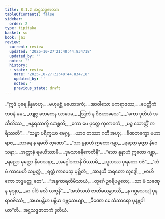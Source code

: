 ```yaml
---
title: 8.1.2 အဋ္ဌသဒ္ဒဇာတက
tableOfContents: false
sidebar:
  order: 2
type: tipitaka
basket: su
book: ja1
review:
  current: review
  updated: '2025-10-27T21:48:44.834718'
  updated_by: ''
  notes: ''
  history:
  - state: review
    date: '2025-10-27T21:48:44.834718'
    updated_by: ''
    notes: ''
    previous_state: draft
---
```



<ReviewStatus review={frontmatter.review} showDetails={true} />

<HypothesisAnnotation frontmatter={frontmatter} />

<DynamicBreadcrumb />

<Division number="10" book="ja1" e="ch" v="22" p="176">

<Paragraph number="1683" type="verses" book="ja1">
_“ဣဒံ ပုရေ နိန္နမာဟု,_  
_ဗဟုမစ္ဆံ မဟောဒကံ;_  
_အာဝါသော ဗကရာဇဿ,_  
_ပေတ္တိကံ ဘဝနံ မမ;_  
_တျဇ္ဇ ဘေကေန ယာပေမ,_  
_ဩကံ န ဝိဇဟာမသေ”._  

</Paragraph>

</Division>
<Division number="11" book="ja1" e="ch" v="22" p="176">

<Paragraph number="1684" type="verses" book="ja1">
_“ကော ဒုတိယံ အသီလိဿ,_  
_ဗန္ဓရဿက္ခိ ဘေစ္ဆတိ;_  
_ကော မေ ပုတ္တေ ကုလာဝကံ,_  
_မဉ္စ သောတ္ထိံ ကရိဿတိ”._  

</Paragraph>

</Division>
<Division number="12" book="ja1" e="ch" v="22" p="176">

<Paragraph number="1685" type="verses" book="ja1">
_“သဗ္ဗာ ပရိက္ခယာ ဖေဂ္ဂု,_  
_ယာဝ တဿာ ဂတီ အဟု;_  
_ခီဏဘက္ခော မဟာရာဇ,_  
_သာရေ န ရမတီ ဃုဏော”._  

</Paragraph>

</Division>
<Division number="13" book="ja1" e="ch" v="22" p="177">

<Paragraph number="1686" type="verses" book="ja1">
_“သာ နူနာဟံ ဣတော ဂန္တွာ,_  
_ရညော မုတ္တာ နိဝေသနာ;_  
_အတ္တာနံ ရမယိဿာမိ,_  
_ဒုမသာခနိကေတိနီ”._  

</Paragraph>

</Division>
<Division number="14" book="ja1" e="ch" v="22" p="177">

<Paragraph number="1687" type="verses" book="ja1">
_“သော နူနာဟံ ဣတော ဂန္တွာ,_  
_ရညော မုတ္တော နိဝေသနာ;_  
_အဂ္ဂေါဒကာနိ ပိဿာမိ,_  
_ယူထဿ ပုရတော ဝဇံ”._  

</Paragraph>

</Division>
<Division number="15" book="ja1" e="ch" v="22" p="177">

<Paragraph number="1688" type="verses" book="ja1">
_“တံ မံ ကာမေဟိ သမ္မတ္တံ,_  
_ရတ္တံ ကာမေသု မုစ္ဆိတံ;_  
_အာနယီ ဘရတော လုဒ္ဒေါ,_  
_ဗာဟိကော ဘဒ္ဒမတ္ထု တေ”._  

</Paragraph>

</Division>
<Division number="16" book="ja1" e="ch" v="22" p="177">

<Paragraph number="1689" type="verses" book="ja1">
_“အန္ဓကာရတိမိသာယံ,_  
_တုင်္ဂေ ဥပရိပဗ္ဗတေ;_  
_သာ မံ သဏှေန မုဒုနာ,_  
_မာ ပါဒံ ခလိ ယသ္မနိ”._  

</Paragraph>

</Division>
<Division number="17" book="ja1" e="ch" v="22" p="177">

<Paragraph number="1690" type="verses" book="ja1">
_“အသံသယံ ဇာတိခယန္တဒဿီ,_  
_န ဂဗ္ဘသေယျံ ပုနရာဝဇိဿံ;_  
_အယမန္တိမာ ပစ္ဆိမာ ဂဗ္ဘသေယျာ,_  
_ခီဏော မေ သံသာရော ပုနဗ္ဘဝါယာ”တိ._  


</Paragraph>
</Division>

<Paragraph number="1691" type="center" book="ja1">
အဋ္ဌသဒ္ဒဇာတကံ ဒုတိယံ.
</Paragraph>